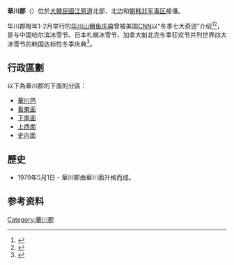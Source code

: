 {{Infobox Korean settlement
|logo=<!-- 檔案不存在 Hwacheon_County_logo.png ，可從英文維基百科取得 -->
|flag=Flag of Hwacheon.svg
|settype=[[韓國行政區劃|道轄郡]]
|img=Korea Nationl Route 5 at Hwacheon, Gangwon-do 2.JPG
|imgcaption=[[國道5號_(韓國)|國道5號]]位於華川郡的路段
|hangul=화천군
|hanja=華川郡
|rr=Hwacheon-gun
|mr=Hwach'ŏn-gun
|area_km2=909.45
|pop=24110
|popyear=2005
|popden_km2=26.5
|divs=1邑, 4面
|region=[[江原道_(韓國)|江原道]]
|map=Gangwon-Hwacheon.svg
|mapcaption=華川郡在韓國及江原道的位置
}}
'''華川郡'''（{{kor|諺=화천군|漢=華川郡|羅=Hwacheon gun|f=y}}）位於[[大韓民國|大韓民國]][[江原道_(南)|江原道]]北部，北边和[[朝韩非军事区|朝韩非军事区]]接壤。

华川郡每年1-2月举行的[[华川山鳟鱼庆典|华川山鳟鱼庆典]]曾被美国[[CNN|CNN]]以“冬季七大奇迹”介绍<ref>{{cite web | url =http://www.chinatimes.com/cn/realtimenews/20141227002451-260405 | title =韩国冬季庆典开跑，冰上活动玩不完 | publisher =中时电子报 | date =2014-12-27 | access-date =2018-01-20 | archive-date =2018-01-19 | archive-url =https://web.archive.org/web/20180119120135/http://www.chinatimes.com/cn/realtimenews/20141227002451-260405 | dead-url =no }}</ref><ref>{{cite web | url =http://chinese.yonhapnews.co.kr/newpgm/9908000000.html?cid=ACK20171212004000881 | title =2018华川山鳟鱼庆典1月6日开幕 | publisher =韩联社 | date =2017-12-14 | access-date =2018-01-20 | archive-date =2018-01-20 | archive-url =https://web.archive.org/web/20180120124433/http://chinese.yonhapnews.co.kr/newpgm/9908000000.html?cid=ACK20171212004000881 | dead-url =no }}</ref>，是与中国哈尔滨冰雪节、日本札幌冰雪节、加拿大魁北克冬季狂欢节并列世界四大冰雪节的韩国达标性冬季庆典<ref>{{cite web | url =http://world.huanqiu.com/exclusive/2017-01/9941596.html | title =韩华川山鳟鱼庆典将举行 并列世界四大冬季庆典 | publisher =环球网 | date =2017-01-13 | access-date =2018-01-20 | archive-date =2018-01-20 | archive-url =https://web.archive.org/web/20180120182205/http://world.huanqiu.com/exclusive/2017-01/9941596.html | dead-url =no }}</ref>。

== 行政區劃 ==
以下為華川郡的下面的分區：
*[[華川邑|華川邑]]
*[[看東面|看東面]]
*[[下南面|下南面]]
*[[上西面|上西面]]
*[[史内面|史内面]]

== 歷史 ==
*1979年5月1日 - 華川郡由華川面升格而成。

== 参考资料 ==
{{Reflist}}

{{江原道行政區劃 (韓國)}}
{{korea-stub}}

{{DEFAULTSORT:Hwacheon-gun}}
[[Category:華川郡|Category:華川郡]]